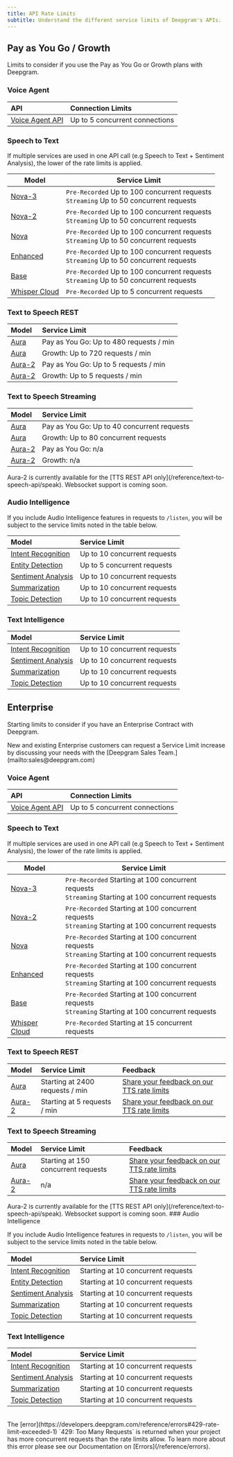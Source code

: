 ```yaml
---
title: API Rate Limits
subtitle: Understand the different service limits of Deepgram's APIs.
---
```


## Pay as You Go / Growth

Limits to consider if you use the Pay as You Go or Growth plans with Deepgram.

### Voice Agent

| API                                               | Connection Limits              |
| :------------------------------------------------ | :----------------------------- |
| [Voice Agent API](/reference/build-a-voice-agent) | Up to 5 concurrent connections |

### Speech to Text

If multiple services are used in one API call (e.g Speech to Text + Sentiment Analysis), the lower of the rate limits is applied.

| Model | Service Limit |
|--------|---------------|
| [Nova-3](/docs/models-languages-overview#nova-3) | `Pre-Recorded` Up to 100 concurrent requests<br />`Streaming` Up to 50 concurrent requests |
| [Nova-2](/docs/models-languages-overview#nova-2) | `Pre-Recorded` Up to 100 concurrent requests<br />`Streaming` Up to 50 concurrent requests |
| [Nova](/docs/models-languages-overview#nova) | `Pre-Recorded` Up to 100 concurrent requests<br />`Streaming` Up to 50 concurrent requests |
| [Enhanced](/docs/models-languages-overview#enhanced) | `Pre-Recorded` Up to 100 concurrent requests<br />`Streaming` Up to 50 concurrent requests |
| [Base](/docs/models-languages-overview#base) | `Pre-Recorded` Up to 100 concurrent requests<br />`Streaming` Up to 50 concurrent requests |
| [Whisper Cloud](/docs/models-languages-overview#deepgram-whisper-cloud) | `Pre-Recorded` Up to 5 concurrent requests |


### Text to Speech REST

| Model                                                             | Service Limit                           |
| :---------------------------------------------------------------- | :-------------------------------------- |
| [Aura](https://developers.deepgram.com/docs/text-to-speech) | Pay as You Go: Up to 480 requests / min |
| [Aura](https://developers.deepgram.com/docs/text-to-speech) | Growth:  Up to 720 requests / min       |
| [Aura-2](https://developers.deepgram.com/docs/text-to-speech) | Pay as You Go:  Up to 5 requests / min       |
| [Aura-2](https://developers.deepgram.com/docs/text-to-speech) | Growth:  Up to 5 requests / min       |

### Text to Speech Streaming

| Model                                                             | Service Limit                               |
| :---------------------------------------------------------------- | :------------------------------------------ |
| [Aura](https://developers.deepgram.com/docs/streaming-text-to-speech) | Pay as You Go: Up to 40 concurrent requests |
| [Aura](https://developers.deepgram.com/docs/streaming-text-to-speech) | Growth:  Up to 80 concurrent requests       |
| [Aura-2](https://developers.deepgram.com/docs/streaming-text-to-speech) | Pay as You Go: n/a |
| [Aura-2](https://developers.deepgram.com/docs/streaming-text-to-speech) | Growth:  n/a |
<Warning>
Aura-2 is currently available for the [TTS REST API only](/reference/text-to-speech-api/speak). Websocket support is coming soon.
</Warning>

### Audio Intelligence

If you include Audio Intelligence features in requests to `/listen`, you will be subject to the service limits noted in the table below.

| Model                                          | Service Limit                |
| :--------------------------------------------- | :--------------------------- |
| [Intent Recognition](/docs/intent-recognition) | Up to 10 concurrent requests |
| [Entity Detection](/docs/detect-entities)      | Up to 5 concurrent requests  |
| [Sentiment Analysis](/docs/sentiment-analysis) | Up to 10 concurrent requests |
| [Summarization](/docs/summarization)           | Up to 10 concurrent requests |
| [Topic Detection](/docs/topic-detection)        | Up to 10 concurrent requests |

### Text Intelligence

| Model                                                  | Service Limit                |
| :----------------------------------------------------- | :--------------------------- |
| [Intent Recognition](/docs/text-intention-recognition) | Up to 10 concurrent requests |
| [Sentiment Analysis](/docs/text-sentiment-analysis)    | Up to 10 concurrent requests |
| [Summarization](/docs/text-summarization)              | Up to 10 concurrent requests |
| [Topic Detection](/docs/text-topic-detection)          | Up to 10 concurrent requests |

## Enterprise

Starting limits to consider if you have an Enterprise Contract with Deepgram.

<Info>
New and existing Enterprise customers can request a Service Limit increase by discussing your needs with the [Deepgram Sales Team.](mailto:sales@deepgram.com)
</Info>

### Voice Agent

| API                                               | Connection Limits              |
| :------------------------------------------------ | :----------------------------- |
| [Voice Agent API](/reference/build-a-voice-agent) | Up to 5 concurrent connections |

### Speech to Text

If multiple services are used in one API call (e.g Speech to Text + Sentiment Analysis), the lower of the rate limits is applied.

| Model | Service Limit |
|--------|---------------|
| [Nova-3](/docs/models-languages-overview#nova-3) | `Pre-Recorded` Starting at 100 concurrent requests<br />`Streaming` Starting at 100 concurrent requests |
| [Nova-2](/docs/models-languages-overview#nova-2) | `Pre-Recorded` Starting at 100 concurrent requests<br />`Streaming` Starting at 100 concurrent requests |
| [Nova](/docs/models-languages-overview#nova) | `Pre-Recorded` Starting at 100 concurrent requests<br />`Streaming` Starting at 100 concurrent requests |
| [Enhanced](/docs/models-languages-overview#enhanced) | `Pre-Recorded` Starting at 100 concurrent requests<br />`Streaming` Starting at 100 concurrent requests |
| [Base](/docs/models-languages-overview#base) | `Pre-Recorded` Starting at 100 concurrent requests<br />`Streaming` Starting at 100 concurrent requests |
| [Whisper Cloud](/docs/models-languages-overview#deepgram-whisper-cloud) | `Pre-Recorded` Starting at 15 concurrent requests |


### Text to Speech REST

| Model                                                             | Service Limit                   | Feedback                                                                                   |
| :---------------------------------------------------------------- | :------------------------------ | :----------------------------------------------------------------------------------------- |
| [Aura](https://developers.deepgram.com/docs/text-to-speech) | Starting at 2400 requests / min | [Share your feedback on our TTS rate limits](https://deepgram.typeform.com/tts-rate-limit) |
| [Aura-2](https://developers.deepgram.com/docs/text-to-speech) | Starting at 5 requests / min | [Share your feedback on our TTS rate limits](https://deepgram.typeform.com/tts-rate-limit) |

### Text to Speech Streaming

| Model                                                                       | Service Limit                       | Feedback                                                                                   |
| :-------------------------------------------------------------------------- | :---------------------------------- | :----------------------------------------------------------------------------------------- |
| [Aura](https://developers.deepgram.com/docs/streaming-text-to-speech) | Starting at 150 concurrent requests | [Share your feedback on our TTS rate limits](https://deepgram.typeform.com/tts-rate-limit) |
| [Aura-2](https://developers.deepgram.com/docs/streaming-text-to-speech) | n/a | [Share your feedback on our TTS rate limits](https://deepgram.typeform.com/tts-rate-limit) |
<Warning>
Aura-2 is currently available for the [TTS REST API only](/reference/text-to-speech-api/speak). Websocket support is coming soon.
</Warning>
### Audio Intelligence

If you include Audio Intelligence features in requests to `/listen`, you will be subject to the service limits noted in the table below.

| Model                                          | Service Limit                      |
| :--------------------------------------------- | :--------------------------------- |
| [Intent Recognition](/docs/intent-recognition) | Starting at 10 concurrent requests |
| [Entity Detection](/docs/detect-entities)      | Starting at 10 concurrent requests |
| [Sentiment Analysis](/docs/sentiment-analysis) | Starting at 10 concurrent requests |
| [Summarization](/docs/summarization)           | Starting at 10 concurrent requests |
| [Topic Detection](/docs/topic-detection)        | Starting at 10 concurrent requests |

### Text Intelligence

| Model                                                  | Service Limit                      |
| :----------------------------------------------------- | :--------------------------------- |
| [Intent Recognition](/docs/text-intention-recognition) | Starting at 10 concurrent requests |
| [Sentiment Analysis](/docs/text-sentiment-analysis)    | Starting at 10 concurrent requests |
| [Summarization](/docs/text-summarization)              | Starting at 10 concurrent requests |
| [Topic Detection](/docs/text-topic-detection)          | Starting at 10 concurrent requests |

<br />

<Warning>
The [error](https://developers.deepgram.com/reference/errors#429-rate-limit-exceeded-1) `429: Too Many Requests` is returned when your project has more concurrent requests than the rate limits allow. To learn more about this error please see our Documentation on [Errors](/reference/errors).
</Warning>
